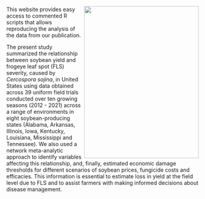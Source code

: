 

<img src = "Figures/fls_leaf.jpg" width=300 height = 400 align = right>
This website provides easy access to commented R scripts that allows reproducing the analysis of the data from our publication.

The present study summarized the relationship between soybean yield and frogeye leaf spot (FLS) severity, caused by *Cercospora sojina*, in United States using data obtained across 39 uniform field trials conducted over ten growing seasons (2012 - 2021) across a range of environments in eight soybean-producing states (Alabama, Arkansas, Illinois, Iowa, Kentucky, Louisiana, Mississippi and Tennessee). We also used a network meta-analytic approach to identify variables affecting this relationship, and, finally, estimated economic damage thresholds for different scenarios of soybean prices, fungicide costs and efficacies. This information is essential to estimate loss in yield at the field level due to FLS and to assist farmers with making informed decisions about disease management.

